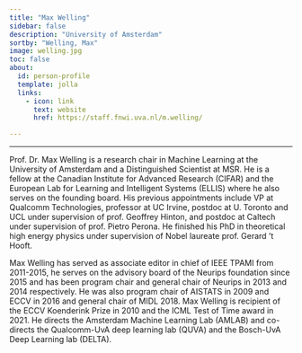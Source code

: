```yaml
---
title: "Max Welling"
sidebar: false
description: "University of Amsterdam"
sortby: "Welling, Max"
image: welling.jpg
toc: false
about:
  id: person-profile
  template: jolla
  links:
    - icon: link
      text: website
      href: https://staff.fnwi.uva.nl/m.welling/

---
```

---

:::{#person-profile}
:::

Prof. Dr. Max Welling is a research chair in Machine Learning at the University of Amsterdam and a Distinguished Scientist at MSR. 
He is a fellow at the Canadian Institute for Advanced Research (CIFAR) and the European Lab for Learning and Intelligent Systems (ELLIS) where he also serves on the founding board. 
His previous appointments include VP at Qualcomm Technologies, professor at UC Irvine, postdoc at U. Toronto and UCL under supervision of prof. Geoffrey Hinton, and postdoc at Caltech under supervision of prof. Pietro Perona. 
He finished his PhD in theoretical high energy physics under supervision of Nobel laureate prof. Gerard ‘t Hooft.

Max Welling has served as associate editor in chief of IEEE TPAMI from 2011-2015, he serves on the advisory board of the Neurips foundation since 2015 and has been program chair and general chair of Neurips in 2013 and 2014 respectively. 
He was also program chair of AISTATS in 2009 and ECCV in 2016 and general chair of MIDL 2018. 
Max Welling is recipient of the ECCV Koenderink Prize in 2010 and the ICML Test of Time award in 2021. 
He directs the Amsterdam Machine Learning Lab (AMLAB) and co-directs the Qualcomm-UvA deep learning lab (QUVA) and the Bosch-UvA Deep Learning lab (DELTA).